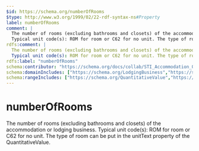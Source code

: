 ```yaml
---
$id: https://schema.org/numberOfRooms
$type: http://www.w3.org/1999/02/22-rdf-syntax-ns#Property
label: numberOfRooms
comment: |
  The number of rooms (excluding bathrooms and closets) of the accommodation or lodging business.
  Typical unit code(s): ROM for room or C62 for no unit. The type of room can be put in the unitText property of the QuantitativeValue.
rdfs:comment: |
  The number of rooms (excluding bathrooms and closets) of the accommodation or lodging business.
  Typical unit code(s): ROM for room or C62 for no unit. The type of room can be put in the unitText property of the QuantitativeValue.
rdfs:label: "numberOfRooms"
schema:contributor: "https://schema.org/docs/collab/STI_Accommodation_Ontology"
schema:domainIncludes: ["https://schema.org/LodgingBusiness","https://schema.org/Suite","https://schema.org/House","https://schema.org/Accommodation","https://schema.org/FloorPlan","https://schema.org/SingleFamilyResidence","https://schema.org/Apartment"]
schema:rangeIncludes: ["https://schema.org/QuantitativeValue","https://schema.org/Number"]
---
```


# numberOfRooms

The number of rooms (excluding bathrooms and closets) of the accommodation or lodging business.
Typical unit code(s): ROM for room or C62 for no unit. The type of room can be put in the unitText property of the QuantitativeValue.

